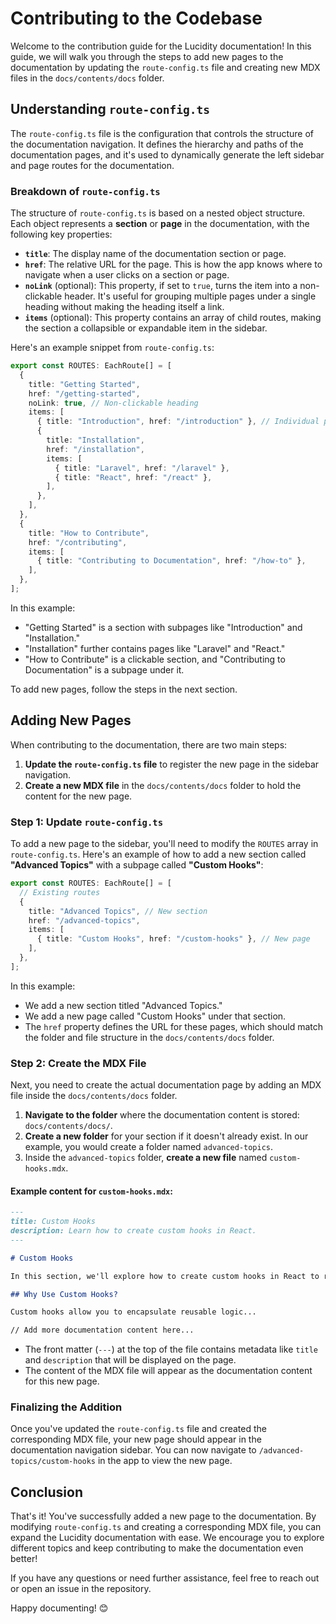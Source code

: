 # Contributing to the Codebase 

Welcome to the contribution guide for the Lucidity documentation! In this guide, we will walk you through the steps to add new pages to the documentation by updating the `route-config.ts` file and creating new MDX files in the `docs/contents/docs` folder.

## Understanding `route-config.ts`

The `route-config.ts` file is the configuration that controls the structure of the documentation navigation. It defines the hierarchy and paths of the documentation pages, and it's used to dynamically generate the left sidebar and page routes for the documentation.

### Breakdown of `route-config.ts`

The structure of `route-config.ts` is based on a nested object structure. Each object represents a **section** or **page** in the documentation, with the following key properties:

- **`title`**: The display name of the documentation section or page.
- **`href`**: The relative URL for the page. This is how the app knows where to navigate when a user clicks on a section or page.
- **`noLink`** (optional): This property, if set to `true`, turns the item into a non-clickable header. It's useful for grouping multiple pages under a single heading without making the heading itself a link.
- **`items`** (optional): This property contains an array of child routes, making the section a collapsible or expandable item in the sidebar.

Here's an example snippet from `route-config.ts`:

```ts
export const ROUTES: EachRoute[] = [
  {
    title: "Getting Started",
    href: "/getting-started",
    noLink: true, // Non-clickable heading
    items: [
      { title: "Introduction", href: "/introduction" }, // Individual page
      {
        title: "Installation",
        href: "/installation",
        items: [
          { title: "Laravel", href: "/laravel" },
          { title: "React", href: "/react" },
        ],
      },
    ],
  },
  {
    title: "How to Contribute",
    href: "/contributing",
    items: [
      { title: "Contributing to Documentation", href: "/how-to" },
    ],
  },
];
```

In this example:
- "Getting Started" is a section with subpages like "Introduction" and "Installation."
- "Installation" further contains pages like "Laravel" and "React."
- "How to Contribute" is a clickable section, and "Contributing to Documentation" is a subpage under it.

To add new pages, follow the steps in the next section.

## Adding New Pages

When contributing to the documentation, there are two main steps:
1. **Update the `route-config.ts` file** to register the new page in the sidebar navigation.
2. **Create a new MDX file** in the `docs/contents/docs` folder to hold the content for the new page.

### Step 1: Update `route-config.ts`

To add a new page to the sidebar, you'll need to modify the `ROUTES` array in `route-config.ts`. Here's an example of how to add a new section called **"Advanced Topics"** with a subpage called **"Custom Hooks"**:

```ts
export const ROUTES: EachRoute[] = [
  // Existing routes
  {
    title: "Advanced Topics", // New section
    href: "/advanced-topics",
    items: [
      { title: "Custom Hooks", href: "/custom-hooks" }, // New page
    ],
  },
];
```

In this example:
- We add a new section titled "Advanced Topics."
- We add a new page called "Custom Hooks" under that section.
- The `href` property defines the URL for these pages, which should match the folder and file structure in the `docs/contents/docs` folder.

### Step 2: Create the MDX File

Next, you need to create the actual documentation page by adding an MDX file inside the `docs/contents/docs` folder.

1. **Navigate to the folder** where the documentation content is stored: `docs/contents/docs/`.
2. **Create a new folder** for your section if it doesn't already exist. In our example, you would create a folder named `advanced-topics`.
3. Inside the `advanced-topics` folder, **create a new file** named `custom-hooks.mdx`.

#### Example content for `custom-hooks.mdx`:

```md
---
title: Custom Hooks
description: Learn how to create custom hooks in React.
---

# Custom Hooks

In this section, we'll explore how to create custom hooks in React to reuse logic across your components.

## Why Use Custom Hooks?

Custom hooks allow you to encapsulate reusable logic...

// Add more documentation content here...
```

- The front matter (`---`) at the top of the file contains metadata like `title` and `description` that will be displayed on the page.
- The content of the MDX file will appear as the documentation content for this new page.

### Finalizing the Addition

Once you've updated the `route-config.ts` file and created the corresponding MDX file, your new page should appear in the documentation navigation sidebar. You can now navigate to `/advanced-topics/custom-hooks` in the app to view the new page.

## Conclusion

That's it! You've successfully added a new page to the documentation. By modifying `route-config.ts` and creating a corresponding MDX file, you can expand the Lucidity documentation with ease. We encourage you to explore different topics and keep contributing to make the documentation even better!

If you have any questions or need further assistance, feel free to reach out or open an issue in the repository.

Happy documenting! 😊
